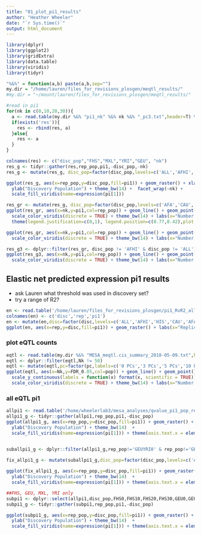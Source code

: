 ```yaml
---
title: "01_plot_pi1_results"
author: "Heather Wheeler"
date: "`r Sys.time()`"
output: html_document
---
```


```r
library(dplyr)
library(ggplot2)
library(gridExtra)
library(data.table)
library(viridis)
library(tidyr)

"%&%" = function(a,b) paste(a,b,sep="")
my.dir = "/home/lauren/files_for_revisions_plosgen/meqtl_results/"
#my.dir = "~/mount/lauren/files_for_revisions_plosgen/meqtl_results/"
```

```r
#read in pi1
for(nk in c(0,10,20,30)){
  a <- read.table(my.dir %&% "pi1_nk" %&% nk %&% "_pc3.txt",header=T) %>% dplyr::mutate(nk=nk)
  if(exists('res')){
    res <- rbind(res, a)
  }else{
    res <- a
  }
}

colnames(res) <- c("disc_pop","FHS","MXL","YRI","GEU", "nk")
res_g <- tidyr::gather(res,rep_pop,pi1,-disc_pop,-nk)
res_g <- mutate(res_g, disc_pop=factor(disc_pop,levels=c('ALL','AFHI','HIS','CAU','AFA')))

ggplot(res_g, aes(x=rep_pop,y=disc_pop,fill=pi1)) + geom_raster() + xlab("Replication Population") + 
  ylab("Discovery Population") + theme_bw(14) +  facet_wrap(~nk) +
  scale_fill_viridis(name=expression(pi[1]))

```

```r
res_gr <- mutate(res_g, disc_pop=factor(disc_pop,levels=c('AFA','CAU','HIS','AFHI','ALL')))
ggplot(res_gr, aes(x=nk,y=pi1,col=rep_pop)) + geom_line() + geom_point()  + facet_wrap(~disc_pop) +
  scale_color_viridis(discrete = TRUE) + theme_bw(14) + labs(x="Number of Peer Factors",y=expression(pi[1]),col="Replication\nPopulation") +
  theme(legend.justification=c(0,1), legend.position=c(0.77,0.42),plot.margin=unit(c(0.2,0.2,0.2,0.2), "cm"))
```

```r
ggplot(res_gr, aes(x=nk,y=pi1,col=rep_pop)) + geom_line() + geom_point()  + facet_wrap(~disc_pop,nrow=1) +
  scale_color_viridis(discrete = TRUE) + theme_bw(14) + labs(x="Number of Peer Factors",y=expression(pi[1]),col="Replication\nPopulation") 
```

```r
res_g3 <- dplyr::filter(res_gr, disc_pop != 'AFHI' & disc_pop != 'ALL')
ggplot(res_g3, aes(x=nk,y=pi1,col=rep_pop)) + geom_line() + geom_point() + facet_wrap(~disc_pop) +
  scale_color_viridis(discrete = TRUE) + theme_bw(14) + labs(x="Number of Peer Factors",y=expression(pi[1]),col="Replication\nPopulation")
```

## Elastic net predicted expression pi1 results
- ask Lauren what threshold was used in discovery set?
- try a range of R2?
```r
en <- read.table('/home/lauren/files_for_revisions_plosgen/pi1_RvR2_all.txt',header=T) %>% mutate(rep=ifelse(rep=='MEX','MXL',rep))
colnames(en) <- c('disc','rep','pi1')
en <- mutate(en,disc=factor(disc,levels=c('ALL','AFHI','HIS','CAU','AFA')))
ggplot(en, aes(x=rep,y=disc,fill=pi1)) + geom_raster() + labs(x="Replication Population",y="Discovery Population",fill=expression(pi[1])) + theme_bw(14) +   scale_fill_viridis()

```


### plot eQTL counts
```r
eqtl <- read.table(my.dir %&% "MESA_meqtl.cis_summary_2018-05-09.txt",header=TRUE)
eqtl <- dplyr::filter(eqtl,Nk != 50)
eqtl <- mutate(eqtl,pc=factor(pc,labels=c('0 PCs','3 PCs','5 PCs','10 PCs')))
ggplot(eqtl, aes(x=Nk,y=FDR_0.05,col=pop)) + geom_line() + geom_point() + facet_wrap(~pc,nrow=1) +
  scale_y_continuous(labels = function(x) format(x, scientific = TRUE)) +
  scale_color_viridis(discrete = TRUE) + theme_bw(14) + labs(x="Number of Peer Factors",y="Number of eQTLs\n(FDR < 0.05)",col="population")

```

### all eQTL pi1
```r
allpi1 <- read.table('/home/wheelerlab3/mesa_analyses/qvalue_pi1_pop_replication/eqtl_pi1_2018-05-16.txt',header=T)
allpi1_g <- tidyr::gather(allpi1,rep_pop,pi1,-disc_pop)
ggplot(allpi1_g, aes(x=rep_pop,y=disc_pop,fill=pi1)) + geom_raster() + xlab("Replication Population") + 
  ylab("Discovery Population") + theme_bw(14)  +
  scale_fill_viridis(name=expression(pi[1])) + theme(axis.text.x = element_text(angle = 90, hjust = 1))


suballpi1_g <- dplyr::filter(allpi1_g,rep_pop!='GEUYRI0' & rep_pop!='GEUYRI10' & rep_pop!='GEUYRI20' & rep_pop!='GEUYRI30' & rep_pop!='GEUEUR0' & rep_pop!='GEUEUR10' & rep_pop!='GEUEUR20' & rep_pop!='GEUEUR30' & disc_pop!='ALL0' & disc_pop!='ALL10' & disc_pop!='ALL20' & disc_pop!='ALL30' & disc_pop!='AFHI0' & disc_pop!='AFHI10' & disc_pop!='AFHI20' & disc_pop!='AFHI30')
                             
fix_allpi1_g <- mutate(suballpi1_g,disc_pop=factor(disc_pop,levels=c('AFA0','AFA10','AFA20','AFA30','CAU0','CAU10','CAU20','CAU30','HIS0','HIS10','HIS20','HIS30','AFHI0','AFHI10','AFHI20','AFHI30','ALL0','ALL10','ALL20','ALL30')),rep_pop=factor(rep_pop,levels=c('AFA0','AFA10','AFA20','AFA30','CAU0','CAU10','CAU20','CAU30','HIS0','HIS10','HIS20','HIS30','FHS0','FHS10','FHS20','FHS30','GEU0','GEU10','GEU20','GEU30','MXL0','MXL10','MXL20','MXL30','YRI0','YRI10','YRI20','YRI30')))
```

```r
ggplot(fix_allpi1_g, aes(x=rep_pop,y=disc_pop,fill=pi1)) + geom_raster() + xlab("Replication Population") + 
  ylab("Discovery Population") + theme_bw(14)  +
  scale_fill_viridis(name=expression(pi[1])) + theme(axis.text.x = element_text(angle = 90, hjust = 1))
```

```r
##FHS, GEU, MXL, YRI only
subpi1 <- dplyr::select(allpi1,disc_pop,FHS0,FHS10,FHS20,FHS30,GEU0,GEU10,GEU20,GEU30,MXL0,MXL10,MXL20,MXL30,YRI0,YRI10,YRI20,YRI30)
subpi1_g <- tidyr::gather(subpi1,rep_pop,pi1,-disc_pop)

ggplot(subpi1_g, aes(x=rep_pop,y=disc_pop,fill=pi1)) + geom_raster() + xlab("Replication Population") + 
  ylab("Discovery Population") + theme_bw(14)  +
  scale_fill_viridis(name=expression(pi[1])) + theme(axis.text.x = element_text(angle = 90, hjust = 1))
```